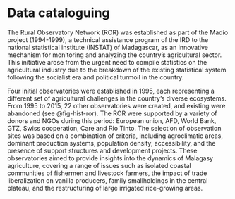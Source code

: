 # Data cataloguing

The Rural Observatory Network (ROR) was established as part of the Madio project (1994-1999), a technical assistance program of the IRD to the national statistical institute (INSTAT) of Madagascar, as an innovative mechanism for monitoring and analyzing the country's agricultural sector. This initiative arose from the urgent need to compile statistics on the agricultural industry due to the breakdown of the existing statistical system following the socialist era and political turmoil in the country.

Four initial observatories were established in 1995, each representing a different set of agricultural challenges in the country's diverse ecosystems. From 1995 to 2015, 22 other observatories were created, and existing were abandoned (see @fig-hist-ror). The ROR were supported by a variety of donors and NGOs during this period: European union, AFD, World Bank, GTZ, Swiss cooperation, Care and Rio Tinto. The selection of observation sites was based on a combination of criteria, including agroclimatic areas, dominant production systems, population density, accessibility, and the presence of support structures and development projects. These observatories aimed to provide insights into the dynamics of Malagasy agriculture, covering a range of issues such as isolated coastal communities of fishermen and livestock farmers, the impact of trade liberalization on vanilla producers, family smallholdings in the central plateau, and the restructuring of large irrigated rice-growing areas.

